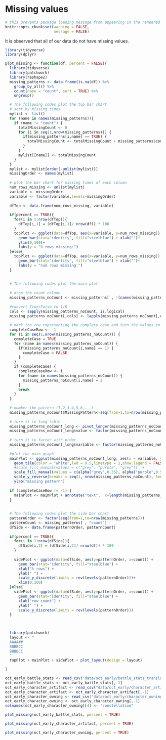 # Missing values

```r
# this prevents package loading message from appearing in the rendered version of your problem set
knitr::opts_chunk$set(warning = FALSE,
                      message = FALSE)
```


It is observed that all of our data do not have missing values. 

```r
library(tidyverse)
library(dplyr)
```

```r
plot_missing <- function(df, percent = FALSE){
  library(tidyverse)
  library(patchwork)
  library(reshape2)
  missing_patterns <- data.frame(is.na(df)) %>%
    group_by_all() %>%
    count(name = "count", sort = TRUE) %>%
    ungroup()

  # The following codes plot the top bar chart
  # sort by missing times
  mylist <- list()
  for (name in names(missing_patterns)){
    if (name != "count") {
      totalMissingCount <- 0
      for (i in seq(1,nrow(missing_patterns))) {
        if(missing_patterns[i,name] == TRUE) {
          totalMissingCount <- totalMissingCount + missing_patterns$count[i]
        }
      }
      mylist[[name]] <- totalMissingCount
    }
  }
  mylist <- mylist[order(-unlist(mylist))]
  missingOrder <- names(mylist)
  
  # plot the bar chart for missing times of each column
  num_rows_missing <- unlist(mylist)
  variable <- missingOrder
  variable <- factor(variable,levels=missingOrder)
  
  dfTop <- data.frame(num_rows_missing, variable)
  
  if(percent == TRUE){
    for(i in 1:nrow(dfTop)){
      dfTop[i,1] = (dfTop[i,1]/ nrow(df)) * 100
    }
    topPlot <- ggplot(data=dfTop, aes(x=variable, y=num_rows_missing)) +
      geom_bar(stat="identity", fill="steelblue") + xlab("")+
      ylim(0,100)+
      labs(y = "% rows missing:")
  }else{
    topPlot <- ggplot(data=dfTop, aes(x=variable, y=num_rows_missing)) +
      geom_bar(stat="identity", fill="steelblue") + xlab("")+
      labs(y = "num rows missing:")
  }
  
  
  # The following codes plot the main plot
  
  # drop the count column
  missing_patterns_noCount <- missing_patterns[ , !(names(missing_patterns) %in% c("count"))]
  
  #convert True/False to 1/0
  cols <- sapply(missing_patterns_noCount, is.logical)
  missing_patterns_noCount[,cols] <- lapply(missing_patterns_noCount[,cols], as.numeric)
  
  # mark the row representing the complete case and turn the values to 2
  completeCaseRow <- -1
  for (i in seq(1,nrow(missing_patterns_noCount))) {
    completeCase = TRUE
    for (name in names(missing_patterns_noCount)) {
      if(missing_patterns_noCount[i,name] == 1) {
        completeCase = FALSE
      }
    }
    if (completeCase) {
      completeCaseRow <- i
      for (name in names(missing_patterns_noCount)) {
        missing_patterns_noCount[i,name] = 2
      }
      break
    }
  }
  
  # number the pattern (1,2,3,4,5,6,...)
  missing_patterns_noCount$MissingPattern<-seq(from=1,to=nrow(missing_patterns_noCount))
  
  # turn it to long table
  missing_patterns_noCount_long <- pivot_longer(missing_patterns_noCount, !MissingPattern,names_to = "variable", values_to = "value")
  missing_patterns_noCount_long$value <- factor(missing_patterns_noCount_long$value)
  
  # turn it to factor with order
  missing_patterns_noCount_long$variable <- factor(missing_patterns_noCount_long$variable,levels=missingOrder)
  
  #plot the main graph
  mainPlot <- ggplot(missing_patterns_noCount_long, aes(x = variable, y = MissingPattern, fill = value)) + 
    geom_tile(color = "white",lwd = 0.5,linetype = 1,show.legend = FALSE) +
    #scale_fill_manual(values = c("grey", "purple", "grey"))  + 
    scale_fill_manual(values = c(alpha("grey",0.35), alpha("purple",0.5), "grey"))  + 
    scale_y_reverse(breaks = seq(1, nrow(missing_patterns_noCount), len = nrow(missing_patterns_noCount)))+
    ylab("missing pattern")
  
  if (completeCaseRow != -1) {
    mainPlot <- mainPlot + annotate("text",  x=length(missing_patterns_noCount)/2, y = completeCaseRow, label = "complete cases")
  }
  
  
  # The following codes plot the side bar chart
  patternOrder <- factor(seq(from=1,to=nrow(missing_patterns)))
  patternCount <- missing_patterns[ , "count"]
  dfSide <- data.frame(patternOrder, patternCount)
  
  if(percent == TRUE){
    for(i in 1:nrow(dfSide)){
      dfSide[i,2] = (dfSide[i,2]/ nrow(df)) * 100
    }
    
    sidePlot <- ggplot(data=dfSide, aes(y=patternOrder, x=count)) +
      geom_bar(stat="identity", fill="steelblue") + 
      xlab("% rows") + 
      ylab(" ") +
      scale_y_discrete(limits = rev(levels(patternOrder)))+
      xlim(0,100)
  }else{
    sidePlot <- ggplot(data=dfSide, aes(y=patternOrder, x=count)) +
      geom_bar(stat="identity", fill="steelblue") + 
      xlab("row count") + 
      ylab(" ") +
      scale_y_discrete(limits = rev(levels(patternOrder)))
  }
  

  
  library(patchwork)
  layout <- "
  AAAA##
  BBBBCC
  BBBBCC
  "
  topPlot + mainPlot + sidePlot + plot_layout(design = layout)

}

```


```r
oct_early_battle_stats <- read_csv("data/oct_early/battle_stats_translated.csv")
oct_early_battle_stats <- oct_early_battle_stats[,-1]
oct_early_character_artifact <- read_csv("data/oct_early/character_artifact_translated.csv")
oct_early_character_artifact <- oct_early_character_artifact[,-1]
oct_early_character_owning <- read_csv("data/oct_early/character_owning_translated.csv")
oct_early_character_owning <- oct_early_character_owning[,-1]
colnames(oct_early_character_owning)[4] <- "constellation"
```

```r
plot_missing(oct_early_battle_stats, percent = TRUE)
```


```r
plot_missing(oct_early_character_artifact, percent = TRUE)
```
```r
plot_missing(oct_early_character_owning, percent = TRUE)
```

